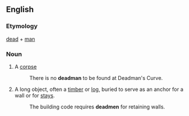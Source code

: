 ==English==
===Etymology===
[[dead]] + [[man]]
===Noun===
{{en-noun|deadmen}}
#{{obsolete}} A [[corpse]]
#: There is no '''deadman''' to be found at Deadman's Curve.
#{{construction}} A long object, often a [[timber]] or [[log]], buried to serve as an anchor for a wall or for [[stays]].
#: The building code requires '''deadmen''' for retaining walls.
